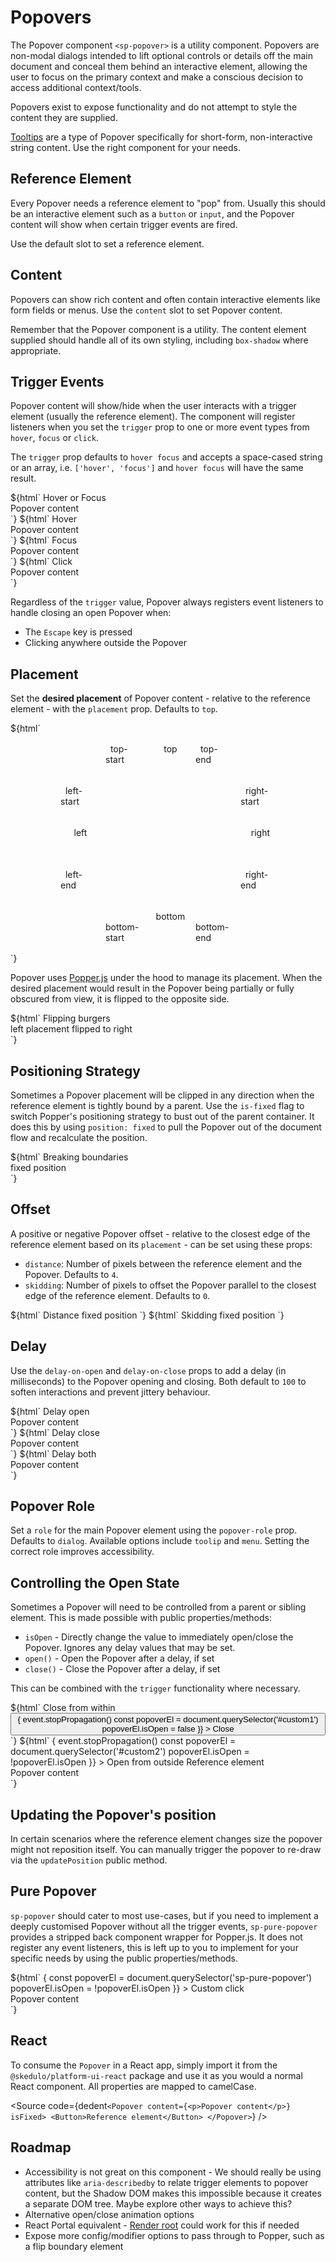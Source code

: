 
<Meta title="Components/Popover" component={popover} />

# Popovers
The Popover component `<sp-popover>` is a utility component. Popovers are non-modal dialogs intended to lift optional controls or details off the main document and conceal them behind an interactive element, allowing the user to focus on the primary context and make a conscious decision to access additional context/tools.

Popovers exist to expose functionality and do not attempt to style the content they are supplied.

[Tooltips](./?path=/docs/components-tooltip--short-content) are a type of Popover specifically for short-form, non-interactive string content. Use the right component for your needs.

## Reference Element
Every Popover needs a reference element to "pop" from. Usually this should be an interactive element such as a `button` or `input`, and the Popover content will show when certain trigger events are fired.

Use the default slot to set a reference element.

## Content
Popovers can show rich content and often contain interactive elements like form fields or menus. Use the `content` slot to set Popover content.

Remember that the Popover component is a utility. The content element supplied should handle all of its own styling, including `box-shadow` where appropriate.

## Trigger Events
Popover content will show/hide when the user interacts with a trigger element (usually the reference element). The component will register listeners when you set the `trigger` prop to one or more event types from `hover`, `focus` or `click`.

The `trigger` prop defaults to `hover focus` and accepts a space-cased string or an array, i.e. `['hover', 'focus']` and `hover focus` will have the same result.

<Canvas>
  <Story name="Trigger: Hover/Focus (default)">
    ${html`
      <sp-popover>
        <sp-button>Hover or Focus</sp-button>
        <div slot="content">Popover content</div>
      </sp-popover>
    `}
  </Story>
  <Story name="Trigger: Hover">
    ${html`
      <sp-popover trigger="hover">
        <sp-button>Hover</sp-button>
        <div slot="content">Popover content</div>
      </sp-popover>
    `}
  </Story>
  <Story name="Trigger: Focus">
    ${html`
      <sp-popover trigger="focus">
        <sp-button>Focus</sp-button>
        <div slot="content">Popover content</div>
      </sp-popover>
    `}
  </Story>
  <Story name="Trigger: Click">
    ${html`
      <sp-popover trigger="click">
        <sp-button>Click</sp-button>
        <div slot="content">Popover content</div>
      </sp-popover>
    `}
  </Story>
</Canvas>

Regardless of the `trigger` value, Popover always registers event listeners to handle closing an open Popover when:
- The `Escape` key is pressed
- Clicking anywhere outside the Popover

## Placement
Set the **desired placement** of Popover content - relative to the reference element - with the `placement` prop. Defaults to `top`.

<Canvas>
  <Story name="Placement">
    ${html`
      <div style='
        width: fit-content;
        padding: 1rem 5rem;
        display: grid;
        gap: 1rem;
        justify-items: center;
        grid-template-rows: repeat(5, 1fr);
        grid-template-columns: repeat(5, 1fr);
        grid-template-areas:
          ". a b c ."
          "j . . . d"
          "k . . . e"
          "l . . . f"
          ". g h i .";
      '>
        <sp-popover placement="top-start" style="display: block; grid-area: a;">
          <sp-button button-type="secondary">&nbsp;</sp-button>
          <sp-lozenge color="purple" size="small" slot="content">top-start</sp-lozenge>
        </sp-popover>
        <sp-popover placement="top" style="display: block; grid-area: b;">
          <sp-button button-type="secondary">&nbsp;</sp-button>
          <sp-lozenge color="purple" size="small" slot="content">top</sp-lozenge>
        </sp-popover>
        <sp-popover placement="top-end" style="display: block; grid-area: c;">
          <sp-button button-type="secondary">&nbsp;</sp-button>
          <sp-lozenge color="purple" size="small" slot="content">top-end</sp-lozenge>
        </sp-popover>
        <sp-popover placement="right-start" style="display: block; grid-area: d;">
          <sp-button button-type="secondary">&nbsp;</sp-button>
          <sp-lozenge color="purple" size="small" slot="content">right-start</sp-lozenge>
        </sp-popover>
        <sp-popover placement="right" style="display: block; grid-area: e;">
          <sp-button button-type="secondary">&nbsp;</sp-button>
          <sp-lozenge color="purple" size="small" slot="content">right</sp-lozenge>
        </sp-popover>
        <sp-popover placement="right-end" style="display: block; grid-area: f;">
          <sp-button button-type="secondary">&nbsp;</sp-button>
          <sp-lozenge color="purple" size="small" slot="content">right-end</sp-lozenge>
        </sp-popover>
        <sp-popover placement="bottom-start" style="display: block; grid-area: g;">
          <sp-button button-type="secondary">&nbsp;</sp-button>
          <sp-lozenge color="purple" size="small" slot="content">bottom-start</sp-lozenge>
        </sp-popover>
        <sp-popover placement="bottom" style="display: block; grid-area: h;">
          <sp-button button-type="secondary">&nbsp;</sp-button>
          <sp-lozenge color="purple" size="small" slot="content">bottom</sp-lozenge>
        </sp-popover>
        <sp-popover placement="bottom-end" style="display: block; grid-area: i;">
          <sp-button button-type="secondary">&nbsp;</sp-button>
          <sp-lozenge color="purple" size="small" slot="content">bottom-end</sp-lozenge>
        </sp-popover>
        <sp-popover placement="left-start" style="display: block; grid-area: j;">
          <sp-button button-type="secondary">&nbsp;</sp-button>
          <sp-lozenge color="purple" size="small" slot="content">left-start</sp-lozenge>
        </sp-popover>
        <sp-popover placement="left" style="display: block; grid-area: k;">
          <sp-button button-type="secondary">&nbsp;</sp-button>
          <sp-lozenge color="purple" size="small" slot="content">left</sp-lozenge>
        </sp-popover>
        <sp-popover placement="left-end" style="display: block; grid-area: l;">
          <sp-button button-type="secondary">&nbsp;</sp-button>
          <sp-lozenge color="purple" size="small" slot="content">left-end</sp-lozenge>
        </sp-popover>
      </div>
    `}
  </Story>
</Canvas>

Popover uses [Popper.js](https://popper.js.org/) under the hood to manage its placement. When the desired placement would result in the Popover being partially or fully obscured from view, it is flipped to the opposite side.

<Canvas>
  <Story name="Placement: Flipped">
    ${html`
      <sp-popover placement="left">
        <sp-button>Flipping burgers</sp-button>
        <div slot="content">left placement flipped to right</div>
      </sp-popover>
    `}
  </Story>
</Canvas>

## Positioning Strategy
Sometimes a Popover placement will be clipped in any direction when the reference element is tightly bound by a parent. Use the `is-fixed` flag to switch Popper's positioning strategy to bust out of the parent container. It does this by using `position: fixed` to pull the Popover out of the document flow and recalculate the position.

<Canvas>
  <Story name="Fixed position">
    ${html`
      <sp-popover placement="left" is-fixed>
        <sp-button>Breaking boundaries</sp-button>
        <div slot="content">fixed position</div>
      </sp-popover>
    `}
  </Story>
</Canvas>

## Offset
A positive or negative Popover offset - relative to the closest edge of the reference element based on its `placement` - can be set using these props:
- `distance`: Number of pixels between the reference element and the Popover. Defaults to `4`.
- `skidding`: Number of pixels to offset the Popover parallel to the closest edge of the reference element. Defaults to `0`.

<Canvas>
  <Story name="Offset: Distance">
    ${html`
      <sp-popover distance="-5">
        <sp-button>Distance</sp-button>
        <sp-lozenge slot="content">fixed position</sp-lozenge>
      </sp-popover>
    `}
  </Story>
  <Story name="Offset: Skidding">
    ${html`
      <sp-popover skidding="10">
        <sp-button>Skidding</sp-button>
        <sp-lozenge slot="content">fixed position</sp-lozenge>
      </sp-popover>
    `}
  </Story>
</Canvas>

## Delay
Use the `delay-on-open` and `delay-on-close` props to add a delay (in milliseconds) to the Popover opening and closing. Both default to `100` to soften interactions and prevent jittery behaviour.

<Canvas>
  <Story name="Delay: Open">
    ${html`
      <sp-popover delay-on-open="300">
        <sp-button>Delay open</sp-button>
        <div slot="content">Popover content</div>
      </sp-popover>
    `}
  </Story>
  <Story name="Delay: Close">
    ${html`
      <sp-popover delay-on-close="300">
        <sp-button>Delay close</sp-button>
        <div slot="content">Popover content</div>
      </sp-popover>
    `}
  </Story>
  <Story name="Delay: Both">
    ${html`
      <sp-popover delay-on-open="300" delay-on-close="500">
        <sp-button>Delay both</sp-button>
        <div slot="content">Popover content</div>
      </sp-popover>
    `}
  </Story>
</Canvas>

## Popover Role
Set a `role` for the main Popover element using the `popover-role` prop. Defaults to `dialog`. Available options include `toolip` and `menu`. Setting the correct role improves accessibility.

## Controlling the Open State
Sometimes a Popover will need to be controlled from a parent or sibling element. This is made possible with public properties/methods:
- `isOpen` - Directly change the value to immediately open/close the Popover. Ignores any delay values that may be set.
- `open()` - Open the Popover after a delay, if set
- `close()` - Close the Popover after a delay, if set

This can be combined with the `trigger` functionality where necessary.

<Canvas>
  <Story name="Close from within">
    ${html`
      <sp-popover trigger="click" id="custom1" popover-id="test-123">
        <sp-button described-by-id="test-123">Close from within</sp-button>
        <div slot="content">
          <button
            @click=${(event) => {
              event.stopPropagation()
              const popoverEl = document.querySelector('#custom1')
              popoverEl.isOpen = false
            }}
          >
            Close
          </button>
        </div>
      </sp-popover>
    `}
  </Story>
  <Story name="Open from outside">
    ${html`
      <sp-button
        @click=${(event) => {
          event.stopPropagation()
          const popoverEl = document.querySelector('#custom2')
          popoverEl.isOpen = !popoverEl.isOpen
        }}
      >
        Open from outside
      </sp-button>
      <sp-popover trigger="click" id="custom2">
        <sp-lozenge color="purple" size="small">Reference element</sp-lozenge>
        <div slot="content">Popover content</div>
      </sp-popover>
    `}
  </Story>
</Canvas>

## Updating the Popover's position
In certain scenarios where the reference element changes size the popover might not reposition itself. You can manually
trigger the popover to re-draw via the `updatePosition` public method.

## Pure Popover
`sp-popover` should cater to most use-cases, but if you need to implement a deeply customised Popover without all the
trigger events, `sp-pure-popover` provides a stripped back component wrapper for Popper.js. It does not register any
event listeners, this is left up to you to implement for your specific needs by using the public properties/methods.

<Canvas>
  <Story name="Pure Popover">
    ${html`
      <sp-pure-popover>
        <sp-button
          @click=${() => {
            const popoverEl = document.querySelector('sp-pure-popover')
            popoverEl.isOpen = !popoverEl.isOpen
          }}
        >
          Custom click
        </sp-button>
        <div slot="content">Popover content</div>
      </sp-pure-popover>
    `}
  </Story>
</Canvas>

## React
To consume the `Popover` in a React app, simply import it from the `@skedulo/platform-ui-react` package and use it as you would a normal React component.
All properties are mapped to camelCase.

<Source
  code={dedent`
    <Popover content={<p>Popover content</p>} isFixed>
      <Button>Reference element</Button>
    </Popover>
  `}
/>

## Roadmap
- Accessibility is not great on this component - We should really be using attributes like `aria-describedby` to relate trigger elements to popover content, but the Shadow DOM makes this impossible because it creates a separate DOM tree. Maybe explore other ways to achieve this?
- Alternative open/close animation options
- React Portal equivalent - [Render root](https://lit.dev/docs/components/shadow-dom/#renderroot) could work for this if needed
- Expose more config/modifier options to pass through to Popper, such as a flip boundary element

